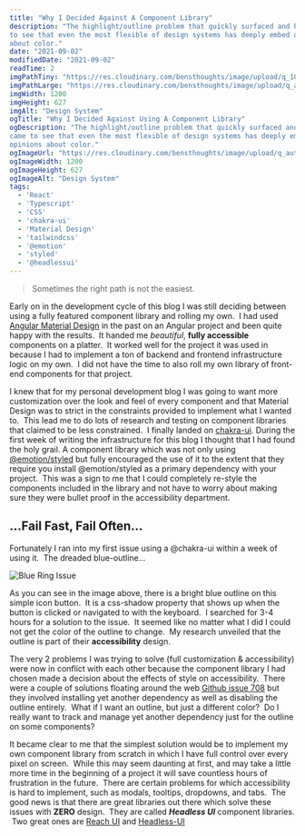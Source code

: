 ```yaml
---
title: "Why I Decided Against A Component Library"
description: "The highlight/outline problem that quickly surfaced and how I came
to see that even the most flexible of design systems has deeply embed opinions
about color."
date: "2021-09-02"
modifiedDate: "2021-09-02"
readTime: 2
imgPathTiny: "https://res.cloudinary.com/bensthoughts/image/upload/q_10/v1631046220/blog/articles/why-not-to-use-a-component-library/og-image_dcbajx.png"
imgPathLarge: "https://res.cloudinary.com/bensthoughts/image/upload/q_auto/v1631046220/blog/articles/why-not-to-use-a-component-library/og-image_dcbajx.png"
imgWidth: 1200
imgHeight: 627
imgAlt: "Design System"
ogTitle: "Why I Decided Against Using A Component Library"
ogDescription: "The highlight/outline problem that quickly surfaced and how I
came to see that even the most flexible of design systems has deeply embed
opinions about color."
ogImageUrl: "https://res.cloudinary.com/bensthoughts/image/upload/q_auto/v1631046220/blog/articles/why-not-to-use-a-component-library/og-image_dcbajx.png"
ogImageWidth: 1200
ogImageHeight: 627
ogImageAlt: "Design System"
tags:
  - 'React'
  - 'Typescript'
  - 'CSS'
  - 'chakra-ui'
  - 'Material Design'
  - 'tailwindcss'
  - '@emotion'
  - 'styled'
  - '@headlessui'
---
```


> Sometimes the right path is not the easiest.

Early on in the development cycle of this blog I was still deciding between
using a fully featured component library and rolling my own.&nbsp; I had used
[Angular Material Design](https://material.angular.io/) in the past on an
Angular project and been quite happy with the results.  &nbsp;It handed me
*beautiful*, **fully accessible** components on a platter. &nbsp;It worked well
for the project it was used in because I had to implement a ton of backend and
frontend infrastructure logic on my own. &nbsp;I did not have the time to also
roll my own library of front-end components for that project.

I knew that for my personal development blog I was going to want more
customization over the look and feel of every component and that Material Design
was to strict in the constraints provided to implement what I wanted to.
&nbsp;This lead me to do lots of research and testing on component libraries
that claimed to be less constrained. &nbsp;I finally landed on
[chakra-ui](https://chakra-ui.com/). During the first week of writing the
infrastructure for this blog I thought that I had found the holy grail. A
component library which was not only using
[@emotion/styled](https://emotion.sh/docs/introduction) but fully encouraged the
use of it to the extent that they require you install @emotion/styled as a
primary dependency with your project. &nbsp;This was a sign to me that I could
completely re-style the components included in the library and not have to worry
about making sure they were bullet proof in the accessibility department.

## ...Fail Fast, Fail Often...

Fortunately I ran into my first issue using a @chakra-ui within a week of
using it. &nbsp;The dreaded blue-outline...

![Blue Ring
Issue](https://res.cloudinary.com/bensthoughts/image/upload/v1631046220/blog/articles/why-not-to-use-a-component-library/blue-ring_yjtyjf.png)

As you can see in the image above, there is a bright blue outline on this simple
icon button. &nbsp;It is a css-shadow property that shows up when the button is
clicked or navigated to with the keyboard. &nbsp;I searched for 3-4 hours for a
solution to the issue. &nbsp;It seemed like no matter what I did I could not get
the color of the outline to change. &nbsp;My research unveiled that the outline
is part of their **accessibility** design.

The very 2 problems I was trying to solve (full customization & accessibility)
were now in conflict with each other because the component library I had chosen
made a decision about the effects of style on accessibility. &nbsp;There were a
couple of solutions floating around the web [Github issue
708](https://github.com/chakra-ui/chakra-ui/issues/708) but they involved
installing yet another dependency as well as disabling the outline entirely.
&nbsp;What if I want an outline, but just a different color? &nbsp;Do I really
want to track and manage yet another dependency just for the outline on some
components?

It became clear to me that the simplest solution would be to implement my own
component library from scratch in which I have full control over every pixel on
screen. &nbsp;While this may seem daunting at first, and may take a little more
time in the beginning of a project it will save countless hours of frustration
in the future. &nbsp;There are certain problems for which accessibility is hard to
implement, such as modals, tooltips, dropdowns, and tabs. &nbsp;The good news is
that there are great libraries out there which solve these issues with **ZERO**
design. &nbsp;They are called ***Headless UI*** component libraries. &nbsp;Two
great ones are [Reach UI](https://reach.tech/) and [Headless-UI](https://headlessui.dev/)

